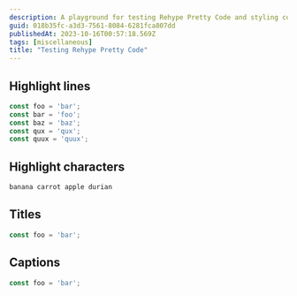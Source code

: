 ```yaml
---
description: A playground for testing Rehype Pretty Code and styling code blocks.
guid: 018b35fc-a3d3-7561-8084-6281fca807dd
publishedAt: 2023-10-16T00:57:18.569Z
tags: [miscellaneous]
title: "Testing Rehype Pretty Code"
---
```


## Highlight lines

```js {1-3,4}
const foo = 'bar';
const bar = 'foo';
const baz = 'baz';
const qux = 'qux';
const quux = 'quux';
```

## Highlight characters

```js /carrot/ /apple/
banana carrot apple durian
```

## Titles

```js title="Foo"
const foo = 'bar';
```

## Captions

```js caption="Foo"
const foo = 'bar';
```